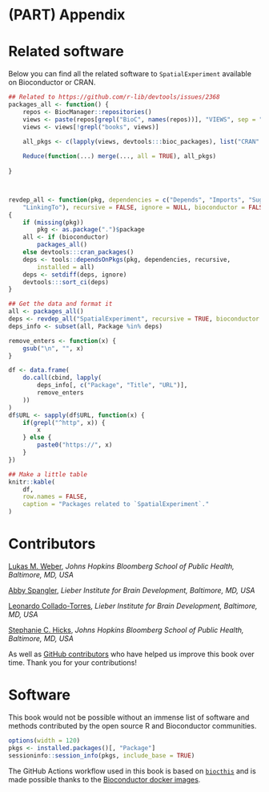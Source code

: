 # (PART) Appendix {-}

# Related software

Below you can find all the related software to `SpatialExperiment` available on Bioconductor or CRAN.

```r
## Related to https://github.com/r-lib/devtools/issues/2368
packages_all <- function() {
    repos <- BiocManager::repositories()
    views <- paste(repos[grepl("BioC", names(repos))], "VIEWS", sep = "/")
    views <- views[!grepl("books", views)]
    
    all_pkgs <- c(lapply(views, devtools:::bioc_packages), list("CRAN" = devtools:::cran_packages()))

    Reduce(function(...) merge(..., all = TRUE), all_pkgs)
    
}



revdep_all <- function(pkg, dependencies = c("Depends", "Imports", "Suggests",
    "LinkingTo"), recursive = FALSE, ignore = NULL, bioconductor = FALSE)
{
    if (missing(pkg))
        pkg <- as.package(".")$package
    all <- if (bioconductor)
        packages_all()
    else devtools:::cran_packages()
    deps <- tools::dependsOnPkgs(pkg, dependencies, recursive,
        installed = all)
    deps <- setdiff(deps, ignore)
    devtools:::sort_ci(deps)
}

## Get the data and format it
all <- packages_all()
deps <- revdep_all("SpatialExperiment", recursive = TRUE, bioconductor = TRUE)
deps_info <- subset(all, Package %in% deps)

remove_enters <- function(x) {
    gsub("\n", "", x)
}

df <- data.frame(
    do.call(cbind, lapply(
        deps_info[, c("Package", "Title", "URL")],
        remove_enters
    ))
)
df$URL <- sapply(df$URL, function(x) {
    if(grepl("^http", x)) {
        x
    } else {
        paste0("https://", x)
    }
})

## Make a little table
knitr::kable(
    df,
    row.names = FALSE,
    caption = "Packages related to `SpatialExperiment`."
)
```

# Contributors

[Lukas M. Weber](https://lmweber.org/), *Johns Hopkins Bloomberg School of Public Health, Baltimore, MD, USA*

[Abby Spangler](https://twitter.com/abspangler), *Lieber Institute for Brain Development, Baltimore, MD, USA*

[Leonardo Collado-Torres](https://twitter.com/lcolladotor), *Lieber Institute for Brain Development, Baltimore, MD, USA*

[Stephanie C. Hicks](https://www.stephaniehicks.com/), *Johns Hopkins Bloomberg School of Public Health, Baltimore, MD, USA*

As well as [GitHub contributors](https://github.com/lmweber/OSTA-book/graphs/contributors) who have helped us improve this book over time. Thank you for your contributions!

# Software

This book would not be possible without an immense list of software and methods contributed by the open source R and Bioconductor communities. 

```r
options(width = 120)
pkgs <- installed.packages()[, "Package"]
sessioninfo::session_info(pkgs, include_base = TRUE)
```

The GitHub Actions workflow used in this book is based on [`biocthis`](https://bioconductor.org/packages/biocthis) and is made possible thanks to the [Bioconductor docker images](http://bioconductor.org/help/docker/).